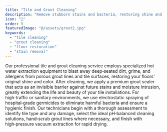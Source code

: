 ```yaml
---
title: "Tile and Grout Cleaning"
description: "Remove stubborn stains and bacteria, restoring shine and extending floor life."
icon: "🧼"
order: 5
featuredImage: "@/assets/grout2.jpg"
keywords:
  - "tile cleaning"
  - "grout cleaning"
  - "floor restoration"
  - "stain removal"
---
```

Our professional tile and grout cleaning service employs specialized hot water extraction equipment to blast away deep‑seated dirt, grime, and allergens from porous grout lines and tile surfaces, restoring your floors’ original shine and color. After cleaning, we apply a premium grout sealer that acts as an invisible barrier against future stains and moisture intrusion, greatly extending the life and beauty of your tile installations. For high‑traffic or sanitary environments, we use electrostatic spraying of hospital‑grade germicides to eliminate harmful bacteria and ensure a hygienic finish. Our technicians begin with a thorough assessment to identify tile type and any damage, select the ideal pH‑balanced cleaning solutions, hand‑scrub grout lines where necessary, and finish with high‑pressure vacuum extraction for rapid drying.
